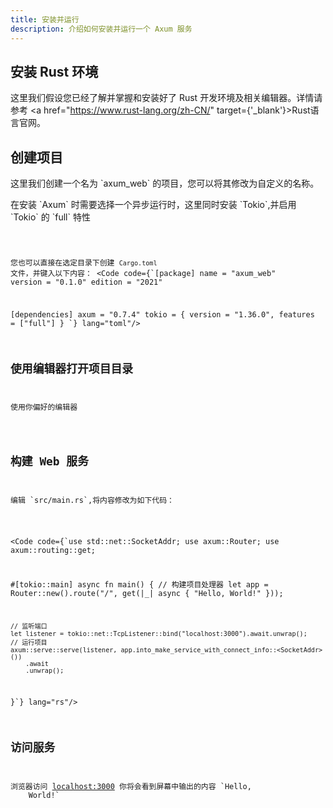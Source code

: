 ```yaml
---
title: 安装并运行
description: 介绍如何安装并运行一个 Axum 服务
---
```




## 安装 Rust 环境
这里我们假设您已经了解并掌握和安装好了 Rust 开发环境及相关编辑器。详情请参考 <a href="https://www.rust-lang.org/zh-CN/" target={'_blank'}>Rust语言官网</a>。

## 创建项目
<p>这里我们创建一个名为 `axum_web` 的项目，您可以将其修改为自定义的名称。</p>
<p>在安装 `Axum` 时需要选择一个异步运行时，这里同时安装 `Tokio`,并启用 `Tokio` 的 `full` 特性</p>
<Code code={`cargo new axum_web && cd axum_web && cargo add axum tokio -F tokio/full`} lang="shell"/>

您也可以直接在选定目录下创建 `Cargo.toml` 文件，并键入以下内容：
<Code code={`[package]
name = "axum_web"
version = "0.1.0"
edition = "2021"

[dependencies]
axum = "0.7.4"
tokio = { version = "1.36.0", features = ["full"] }
`} lang="toml"/>

## 使用编辑器打开项目目录

<p>使用你偏好的编辑器</p>

## 构建 Web 服务

<p>编辑 `src/main.rs`,将内容修改为如下代码：</p>

<Code code={`use std::net::SocketAddr;
use axum::Router;
use axum::routing::get;

#[tokio::main]
async fn main() {
    // 构建项目处理器
    let app = Router::new().route("/", get(|_| async { "Hello, World!" }));

    // 监听端口
    let listener = tokio::net::TcpListener::bind("localhost:3000").await.unwrap();
    // 运行项目
    axum::serve::serve(listener, app.into_make_service_with_connect_info::<SocketAddr>())
        .await
        .unwrap();
}`} lang="rs"/>

## 访问服务
<p>浏览器访问 <a href={'http://localhost:3000'} target={'_blank'}>localhost:3000</a> 你将会看到屏幕中输出的内容 `Hello,
    World!`</p>